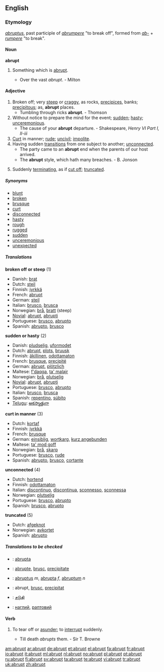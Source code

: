==English==

===Etymology===
{{L.}} ''[[abruptus]]'', past participle of ''[[abrumpere]]'' "to break off", formed from ''[[ab-]]'' + ''[[rumpere]]'' "to break".

====Noun====
{{rfc-level|Noun at L4+ not in L3 POS section}}
'''abrupt'''
# {{poetic}} Something which is [[#Adjective|abrupt]].
#* Over the vast ''abrupt''. - Milton

====Adjective====
{{en-adj|'''more abrupt''' or [[abrupter]]|'''most abrupt''' or [[abruptest]]}}
# Broken off; very [[steep]] or [[craggy]], as rocks, [[precipices]], banks; [[precipitous]]; as, '''abrupt''' places.
#* Tumbling through ricks '''abrupt'''. - Thomson
# Without notice to prepare the mind for the event; [[sudden]]; [[hasty]]; [[unceremonious]].
#* The cause of your '''abrupt''' departure. - Shakespeare, ''Henry VI Part I, II-iii''
# [[curt|Curt]] in manner; [[rude]]; [[uncivil]]; [[impolite]].
# Having sudden [[transitions]] from one subject to another; [[unconnected]].
#* The party came to an '''abrupt''' end when the parents of our host arrived.
#* The '''abrupt''' style, which hath many breaches. - B. Jonson
# {{botany}} Suddenly [[terminating]], as if [[cut off]]; [[truncate]]d.

=====Synonyms=====
* [[blunt]]
* [[broken]]
* [[brusque]]
* [[curt]]
* [[disconnected]]
* [[hasty]]
* [[rough]]
* [[rugged]]
* [[sudden]]
* [[unceremonious]]
* [[unexpected]]

=====Translations=====
'''broken off or steep''' (1)
{{top}}
*Danish: [[brat]]
*Dutch: [[steil]]
*Finnish: [[jyrkkä]]
*French: [[abrupt#French|abrupt]]
*German: [[steil]]
*Italian: [[brusco]], [[brusca]]
*Norwegian: [[brå]], [[bratt]] (steep)
*[[Novial]]: [[abrupt]], [[abrupti]]
*Portuguese: [[brusco]], [[abrupto]]
*Spanish: [[abrupto]], [[brusco]]
{{bottom}}

'''sudden or hasty''' (2)
{{top}}
*Danish: [[pludselig]], [[uformodet]]
*Dutch: [[#Dutch|abrupt]], [[plots]], [[bruusk]]
*Finnish: [[äkillinen]], [[odottamaton]]
*French: [[brusque]], [[precipité]]
*German: [[abrupt]], [[plötzlich]]
*Maltese: [[f'daqqa]], [[ta' malajr]]
*Norwegian: [[brå]], [[plutselig]]
*[[Novial]]: [[abrupt]], [[abrupti]]
*Portuguese: [[brusco]], [[abrupto]]
*Italian: [[brusco]], [[brusca]]
*Spanish: [[repentino]], [[súbito]]
*[[Telugu]]: [[అకస్మాత్తుగా]]
{{bottom}}

'''curt in manner''' (3)
{{top}}
*Dutch: [[kortaf]]
*Finnish: [[jyrkkä]]
*French: [[brusque]]
*German: [[einsiblig]], [[wortkarg]], [[kurz angebunden]]
*Maltese: [[ta' mod goff]]
*Norwegian: [[brå]], [[skarp]]
*Portuguese: [[brusco]], [[rude]]
*Spanish: [[abrupto]], [[brusco]], [[cortante]]
{{bottom}}

'''unconnected''' (4)
{{top}}
*Dutch: [[hortend]]
*Finnish: [[odottamaton]]
*Italian: [[discontinuo]], [[discontinua]], [[sconnesso]], [[sconnessa]]
*Norwegian: [[plutselig]]
*Portuguese: [[brusco]], [[abrupto]]
*Spanish: [[brusco]], [[abrupto]]
{{bottom}}

'''truncated''' (5)
{{top}}
*Dutch: [[afgeknot]]
*Norwegian: [[avkortet]]
*Spanish: [[abrupto]]
{{bottom}}

=====Translations to be checked=====
{{checktrans}}
*{{ttbc|Ido}}: [[abrupta]]
*{{ttbc|Interlingua}}: [[abrupte]], [[brusc]], [[precipitate]]
*{{ttbc|Latin}}: [[abruptus]] ''m'', [[abrupta]] ''f'', [[abruptum]] ''n''
*{{ttbc|Romanian}}: abrupt, [[brusc]], [[precipitat]]
*{{ttbc|Tamil}}: [[சடுதி]]
*{{ttbc|Ukrainian}}: [[наглий]], [[раптовий]]

====Verb====
{{en-verb}}
# {{transitive}} To tear off or [[asunder]]; to [[interrupt]] suddenly.
#* Till death ''abrupts'' them. - Sir T. Browne

[[am:abrupt]]
[[ar:abrupt]]
[[de:abrupt]]
[[et:abrupt]]
[[el:abrupt]]
[[fa:abrupt]]
[[fr:abrupt]]
[[io:abrupt]]
[[it:abrupt]]
[[ml:abrupt]]
[[nl:abrupt]]
[[no:abrupt]]
[[pl:abrupt]]
[[pt:abrupt]]
[[ru:abrupt]]
[[fi:abrupt]]
[[sv:abrupt]]
[[ta:abrupt]]
[[te:abrupt]]
[[vi:abrupt]]
[[tr:abrupt]]
[[uk:abrupt]]
[[zh:abrupt]]